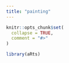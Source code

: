 ```yaml
---
title: "painting"
---
```


```r
knitr::opts_chunk$set(
  collapse = TRUE,
  comment = "#>"
)
```

```r
library(aRts)
```
